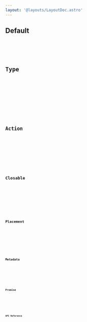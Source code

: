 ```yaml
---
layout: '@layouts/LayoutDoc.astro'
---
```










## Default

<Preview client:load>
	<Fragment slot="preview">
		<Default client:visible />
	</Fragment>
	<Fragment slot="code">
		<Code code={DefaultRaw} lang="tsx" />
	</Fragment>
</Preview>

## Type

<Preview client:load>
	<Fragment slot="preview">
		<Type client:visible />
	</Fragment>
	<Fragment slot="code">
		<Code code={TypeRaw} lang="tsx" />
	</Fragment>
</Preview>

## Action

<Preview client:load>
	<Fragment slot="preview">
		<Action client:visible />
	</Fragment>
	<Fragment slot="code">
		<Code code={ActionRaw} lang="tsx" />
	</Fragment>
</Preview>

## Closable

<Preview client:load>
	<Fragment slot="preview">
		<Closable client:visible />
	</Fragment>
	<Fragment slot="code">
		<Code code={ClosableRaw} lang="tsx" />
	</Fragment>
</Preview>

## Placement

<Preview client:load>
	<Fragment slot="preview">
		<Placement client:visible />
	</Fragment>
	<Fragment slot="code">
		<Code code={PlacementRaw} lang="tsx" />
	</Fragment>
</Preview>

## Metadata

<Preview client:load>
	<Fragment slot="preview">
		<Metadata client:visible />
	</Fragment>
	<Fragment slot="code">
		<Code code={MetadataRaw} lang="tsx" />
	</Fragment>
</Preview>

## Promise

<Preview client:load>
	<Fragment slot="preview">
		<Promise client:visible />
	</Fragment>
	<Fragment slot="code">
		<Code code={PromiseRaw} lang="tsx" />
	</Fragment>
</Preview>

## API Reference

<ApiTable />
